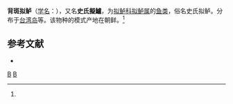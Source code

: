 {{Speciesbox
| taxon = Parapercis snyderi
| image = Sandperch (15 cm).png
| binomial_authority = (Jordan et Starks, 1905)<ref name='id7995'>{{cite web| url =http://www.bioinfo.cn/db05/BjdwSpecies.php?action=view&id=7995| title =背斑拟鲈| work =《中国动物物种编目数据库》| publisher =中国科学院微生物研究所| author =中国科学院动物研究所| accessdate =2009-04-16| deadurl =yes| archiveurl =https://web.archive.org/web/20160305052539/http://www.bioinfo.cn/db05/BjdwSpecies.php?action=view&id=7995| archivedate =2016-03-05}}</ref>
}}

'''背斑拟鲈'''（[[学名|学名]]：{{lang|la|''Parapercis snyderi''}}），又名'''史氏擬鱸'''，为[[拟鲈科|拟鲈科]][[拟鲈属|拟鲈属]]的[[鱼类|鱼类]]，俗名史氏拟鲈。分布于[[台湾岛|台湾岛]]等。该物种的模式产地在朝鲜。<ref name='id7995'/>

== 参考文献 ==
{{reflist}}
* {{TaiBNET| zh=史氏擬鱸 | id=382259 | binomial=Parapercis snyderi | authority=Jordan & Starks, 1905 | var= | accessdate=2013-01-24}}
{{taxonbar}}
[[Category:拟鲈属|B]]
[[Category:1905年描述的魚類|B]]